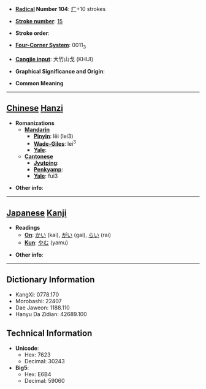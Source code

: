 * '''[[Wiktionary:Chinese radical index| Radical]] Number 104''': [[Wiktionary:Chinese radical index 疒|疒]]+10 strokes

* '''[[Wiktionary:Chinese total strokes index|Stroke number]]''': [[Wiktionary:Chinese total strokes index 15|15]]

* '''Stroke order''': 

* '''[[Wiktionary:Chinese four corner index|Four-Corner System]]''': 0011<sub>3</sub>

* '''[[Wiktionary:Chinese Cangjie index|Cangjie input]]''': 大竹山戈 (KHUI)

* '''Graphical Significance and Origin''': 

* '''Common Meaning'''

----

== [[Chinese]] [[Hanzi]] ==

* '''Romanizations'''
** '''[[Mandarin]]'''
*** '''[[Pinyin]]''': lěi (lei3)
*** '''[[Wade-Giles]]''': lei<sup>3</sup>
*** '''[[Yale]]''': 
** '''[[Cantonese]]'''
*** '''[[Jyutping]]''':
*** '''[[Penkyamp]]''': 
*** '''[[Yale]]''': fui3

* '''Other info''': 

----

== [[Japanese]] [[Kanji]] ==

* '''Readings'''
** '''[[On]]''': [[かい]] (kai), [[がい]] (gai), [[らい]] (rai)
** '''[[Kun]]''': [[やむ]] (yamu)

* '''Other info''':  

----

== Dictionary Information ==

* KangXi: 0778.170
* Morobashi: 22407
* Dae Jaweon: 1188.110
* Hanyu Da Zidian: 42689.100

== Technical Information ==

* '''Unicode''':
** Hex: 7623
** Decimal: 30243
* '''Big5''':
** Hex: E6B4
** Decimal: 59060